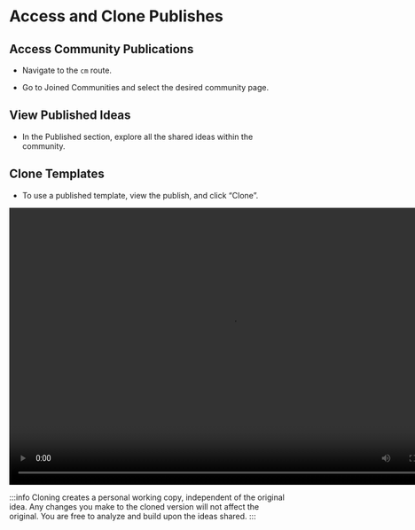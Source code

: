 # Access and Clone Publishes

## Access Community Publications

- Navigate to the `cm` route.

- Go to Joined Communities and select the desired community page.

## View Published Ideas

- In the Published section, explore all the shared ideas within the community.

## Clone Templates

- To use a published template, view the publish, and click “Clone”.

<video width="800" height="500" autoPlay loop>
  <source
    src="https://assets.pandaterminal.com/documentation_clips/cloning_a_publish_to_account.mov"
    type="video/mp4"
  ></source>
</video>

:::info
Cloning creates a personal working copy, independent of the original idea.
Any changes you make to the cloned version will not affect the original. You are
free to analyze and build upon the ideas shared.
:::
